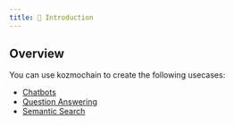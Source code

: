 ```yaml
---
title: 🧱 Introduction
---
```


## Overview

You can use kozmochain to create the following usecases:

* [Chatbots](/use-cases/chatbots)
* [Question Answering](/use-cases/question-answering)
* [Semantic Search](/use-cases/semantic-search)
